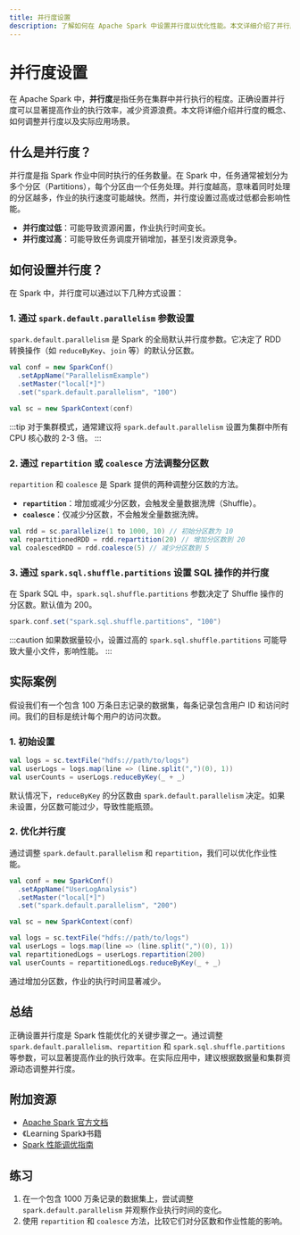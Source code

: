 ```yaml
---
title: 并行度设置
description: 了解如何在 Apache Spark 中设置并行度以优化性能。本文详细介绍了并行度的概念、如何调整并行度以及实际应用场景。
---
```


# 并行度设置

在 Apache Spark 中，**并行度**是指任务在集群中并行执行的程度。正确设置并行度可以显著提高作业的执行效率，减少资源浪费。本文将详细介绍并行度的概念、如何调整并行度以及实际应用场景。

## 什么是并行度？

并行度是指 Spark 作业中同时执行的任务数量。在 Spark 中，任务通常被划分为多个分区（Partitions），每个分区由一个任务处理。并行度越高，意味着同时处理的分区越多，作业的执行速度可能越快。然而，并行度设置过高或过低都会影响性能。

- **并行度过低**：可能导致资源闲置，作业执行时间变长。
- **并行度过高**：可能导致任务调度开销增加，甚至引发资源竞争。

## 如何设置并行度？

在 Spark 中，并行度可以通过以下几种方式设置：

### 1. 通过 `spark.default.parallelism` 参数设置

`spark.default.parallelism` 是 Spark 的全局默认并行度参数。它决定了 RDD 转换操作（如 `reduceByKey`、`join` 等）的默认分区数。

```scala
val conf = new SparkConf()
  .setAppName("ParallelismExample")
  .setMaster("local[*]")
  .set("spark.default.parallelism", "100")

val sc = new SparkContext(conf)
```

:::tip
对于集群模式，通常建议将 `spark.default.parallelism` 设置为集群中所有 CPU 核心数的 2-3 倍。
:::

### 2. 通过 `repartition` 或 `coalesce` 方法调整分区数

`repartition` 和 `coalesce` 是 Spark 提供的两种调整分区数的方法。

- **`repartition`**：增加或减少分区数，会触发全量数据洗牌（Shuffle）。
- **`coalesce`**：仅减少分区数，不会触发全量数据洗牌。

```scala
val rdd = sc.parallelize(1 to 1000, 10) // 初始分区数为 10
val repartitionedRDD = rdd.repartition(20) // 增加分区数到 20
val coalescedRDD = rdd.coalesce(5) // 减少分区数到 5
```

### 3. 通过 `spark.sql.shuffle.partitions` 设置 SQL 操作的并行度

在 Spark SQL 中，`spark.sql.shuffle.partitions` 参数决定了 Shuffle 操作的分区数。默认值为 200。

```scala
spark.conf.set("spark.sql.shuffle.partitions", "100")
```

:::caution
如果数据量较小，设置过高的 `spark.sql.shuffle.partitions` 可能导致大量小文件，影响性能。
:::

## 实际案例

假设我们有一个包含 100 万条日志记录的数据集，每条记录包含用户 ID 和访问时间。我们的目标是统计每个用户的访问次数。

### 1. 初始设置

```scala
val logs = sc.textFile("hdfs://path/to/logs")
val userLogs = logs.map(line => (line.split(",")(0), 1))
val userCounts = userLogs.reduceByKey(_ + _)
```

默认情况下，`reduceByKey` 的分区数由 `spark.default.parallelism` 决定。如果未设置，分区数可能过少，导致性能瓶颈。

### 2. 优化并行度

通过调整 `spark.default.parallelism` 和 `repartition`，我们可以优化作业性能。

```scala
val conf = new SparkConf()
  .setAppName("UserLogAnalysis")
  .setMaster("local[*]")
  .set("spark.default.parallelism", "200")

val sc = new SparkContext(conf)

val logs = sc.textFile("hdfs://path/to/logs")
val userLogs = logs.map(line => (line.split(",")(0), 1))
val repartitionedLogs = userLogs.repartition(200)
val userCounts = repartitionedLogs.reduceByKey(_ + _)
```

通过增加分区数，作业的执行时间显著减少。

## 总结

正确设置并行度是 Spark 性能优化的关键步骤之一。通过调整 `spark.default.parallelism`、`repartition` 和 `spark.sql.shuffle.partitions` 等参数，可以显著提高作业的执行效率。在实际应用中，建议根据数据量和集群资源动态调整并行度。

## 附加资源

- [Apache Spark 官方文档](https://spark.apache.org/docs/latest/)
- 《Learning Spark》书籍
- [Spark 性能调优指南](https://spark.apache.org/docs/latest/tuning.html)

## 练习

1. 在一个包含 1000 万条记录的数据集上，尝试调整 `spark.default.parallelism` 并观察作业执行时间的变化。
2. 使用 `repartition` 和 `coalesce` 方法，比较它们对分区数和作业性能的影响。
